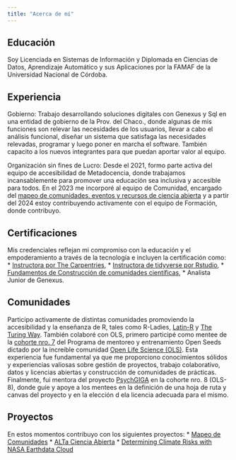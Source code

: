 ```yaml
---
title: "Acerca de mí"
---
```


## Educación

Soy Licenciada en Sistemas de Información y Diplomada en Ciencias de Datos, Aprendizaje Automático y sus Aplicaciones por la FAMAF de la Universidad Nacional de Córdoba.

## Experiencia

Gobierno: Trabajo desarrollando soluciones digitales con Genexus y Sql en una entidad de gobierno de la Prov. del Chaco., donde algunas de mis funciones son relevar las necesidades de los usuarios, llevar a cabo el análisis funcional, diseñar un sistema que satisfaga las necesidades relevadas, programar y luego poner en marcha el software. También capacito a los nuevos integrantes para que puedan aportar valor al equipo. 

Organización sin fines de Lucro: Desde el 2021, formo parte activa del equipo de accesibilidad de Metadocencia, donde trabajamos incansablemente para promover una educación sea inclusiva y accesible para todos. En el 2023 me incorporé al equipo de Comunidad, encargado del [mapeo de comunidades, eventos y recursos de ciencia abierta](https://ciencia-abierta-en-latinoamerica.netlify.app/) y a partir del 2024 estoy contribuyendo activamente con el equipo de Formación, donde contribuyo.

## Certificaciones 

Mis credenciales reflejan mi compromiso con la educación y el empoderamiento a través de la tecnología e incluyen la certificación como:
* [Instructora por The Carpentries](https://carpentries.org/instructors/), 
* [Instructora de tidyverse por Rstudio](https://education.rstudio.com/trainers/),
* [Fundamentos de Construcción de comunidades científicas](https://badgr.com/public/assertions/ogcwi_Y8RZWedkV70_oiPQ?identity__email=patricialoto@metadocencia.org),
* Analista Junior de Genexus.

## Comunidades

Participo activamente de distintas comunidades promoviendo la accesibilidad y la enseñanza de R, tales como R-Ladies, [Latin-R](https://latin-r.com/sobre/equipo/) y [The Turing Way](https://the-turing-way.netlify.app/index.html). También colaboré con OLS, primero participé como mentee de la [cohorte nro. 7](https://openlifesci.org/openseeds/ols-7/projects-participants.html) del Programa de mentoreo y entrenamiento Open Seeds dictado por la increíble comunidad [Open Life Science (OLS)](https://openlifesci.org/).  Esta experiencia fue fundamental ya que me proporciono  conocimientos sólidos y experiencias valiosas sobre gestión de proyectos, trabajo colaborativo, datos y licencias abiertas y construcción de comunidades de prácticas. Finalmente, fui mentora del proyecto [PsychGIGA](https://github.com/vskentrou/PsychGIGA/issues/3) en la cohorte nro. 8 (OLS-8), donde guíe y apoye a los mentees en la definición de una hoja de ruta y canvas del proyecto y en la elección d ela licencia adecuada para el mismo.

## Proyectos
En estos momentos contribuyo con los siguientes proyectos:
* [Mapeo de Comunidades](https://www.metadocencia.org/proyecto/mapeo-comunidades/)
* [ALTa Ciencia Abierta](https://www.metadocencia.org/alta-ca/2-2024/)
* [Determining Climate Risks with NASA Earthdata Cloud](https://github.com/ScienceCore/climaterisk)
